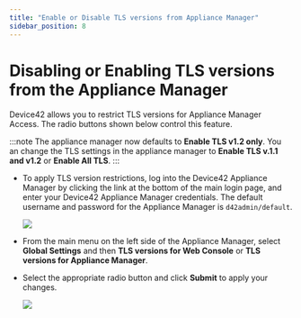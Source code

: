 ```yaml
---
title: "Enable or Disable TLS versions from Appliance Manager"
sidebar_position: 8
---
```


# Disabling or Enabling TLS versions from the Appliance Manager

Device42 allows you to restrict TLS versions for Appliance Manager Access. The radio buttons shown below control this feature.

:::note
The appliance manager now defaults to **Enable TLS v1.2 only**. You an change the TLS settings in the appliance manager to **Enable TLS v.1.1 and v1.2** or **Enable All TLS**.
:::

- To apply TLS version restrictions, log into the Device42 Appliance Manager by clicking the link at the bottom of the main login page, and enter your Device42 Appliance Manager credentials. The default username and password for the Appliance Manager is `d42admin/default`. 
  
    ![](/assets/images/TLS-appliance-mgr-login.png)
- From the main menu on the left side of the Appliance Manager, select **Global Settings** and then **TLS versions for Web Console** or **TLS versions for Appliance Manager**.
- Select the appropriate radio button and click **Submit** to apply your changes.

    ![](/assets/images/16.23.00_TLS_Settings.png)
